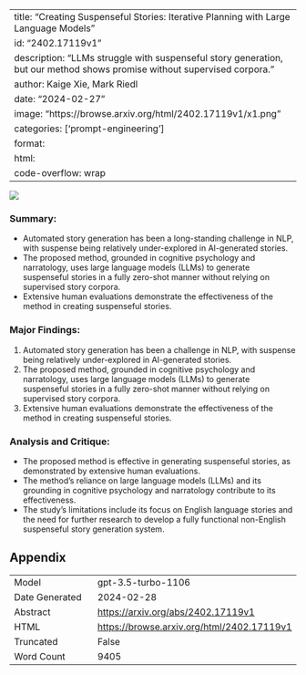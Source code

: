 
---
title: "Creating Suspenseful Stories: Iterative Planning with Large Language Models"
id: "2402.17119v1"
description: "LLMs struggle with suspenseful story generation, but our method shows promise without supervised corpora."
author: Kaige Xie, Mark Riedl
date: "2024-02-27"
image: "https://browse.arxiv.org/html/2402.17119v1/x1.png"
categories: ['prompt-engineering']
format:
  html:
    code-overflow: wrap
---

![](https://browse.arxiv.org/html/2402.17119v1/x1.png)

### Summary:
- Automated story generation has been a long-standing challenge in NLP, with suspense being relatively under-explored in AI-generated stories.
- The proposed method, grounded in cognitive psychology and narratology, uses large language models (LLMs) to generate suspenseful stories in a fully zero-shot manner without relying on supervised story corpora.
- Extensive human evaluations demonstrate the effectiveness of the method in creating suspenseful stories.

### Major Findings:
1. Automated story generation has been a challenge in NLP, with suspense being relatively under-explored in AI-generated stories.
2. The proposed method, grounded in cognitive psychology and narratology, uses large language models (LLMs) to generate suspenseful stories in a fully zero-shot manner without relying on supervised story corpora.
3. Extensive human evaluations demonstrate the effectiveness of the method in creating suspenseful stories.

### Analysis and Critique:
- The proposed method is effective in generating suspenseful stories, as demonstrated by extensive human evaluations.
- The method's reliance on large language models (LLMs) and its grounding in cognitive psychology and narratology contribute to its effectiveness.
- The study's limitations include its focus on English language stories and the need for further research to develop a fully functional non-English suspenseful story generation system.

## Appendix

|          |          |
|----------|----------|
| Model     | gpt-3.5-turbo-1106       |
| Date Generated     | 2024-02-28       |
| Abstract | [https://arxiv.org/abs/2402.17119v1](https://arxiv.org/abs/2402.17119v1)        |
| HTML     | [https://browse.arxiv.org/html/2402.17119v1](https://browse.arxiv.org/html/2402.17119v1)       |
| Truncated       | False       |
| Word Count       | 9405       |